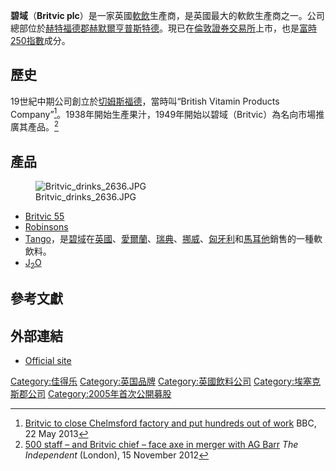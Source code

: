 {{Infobox company 
| name = Britvic
| logo = 
| type = [[上市公司|上市公司]]
| traded_as = {{lse|BVIC}}<br>{{OTCQX|BTVCY}}
| foundation = 19世紀中期
| location =   英國，[[赫特福德郡|赫特福德郡]]，[[赫默爾亨普斯特德|赫默爾亨普斯特德]]
| key_people = [[Gerald_Corbett|Gerald Corbett]]（董事長）<br> Simon Litherland（首席執行長）
| industry = [[軟性飲料|軟性飲料]]
| products = Britvic 55、Robinsons、Tango、J<sub>2</sub>O<br>有在英國和愛爾蘭[[百事公司|百事公司]]產品的許可
| revenue = [[英鎊|£]]13.219億 <small>（2013）</small><ref name=prelims>[http://www.britvic.com/~/media/Files/B/Britvic-V2/documents/pdf/presentation/2013/britvic-preliminary-results-26-11-2013.pdf Preliminary Results 2013]</ref>
| operating_income = [[英鎊|£]]1.35億 <small>（2013）</small><ref name=prelims/>
| net_income = [[英鎊|£]]0.619億 <small>（2013）</small><ref name=prelims/>
| num_employees = 
| parent = 
| subsid = 
| homepage = [http://www.britvic.co.uk www.britvic.co.uk]
| footnotes =
}}
'''碧域'''（'''Britvic plc'''）是一家英國[[軟飲|軟飲]]生產商，是英國最大的軟飲生產商之一。公司總部位於[[赫特福德郡|赫特福德郡]][[赫默爾亨普斯特德|赫默爾亨普斯特德]]。現已在[[倫敦證券交易所|倫敦證券交易所]]上市，也是[[富時250指數|富時250指數]]成分。

==歷史==
19世紀中期公司創立於[[切姆斯福德|切姆斯福德]]，當時叫“British Vitamin Products Company”<ref>[http://www.bbc.co.uk/news/uk-england-essex-22626993 Britvic to close Chelmsford factory and put hundreds out of work] {{Wayback|url=http://www.bbc.co.uk/news/uk-england-essex-22626993 |date=20150925231407 }} BBC, 22 May 2013</ref>。1938年開始生產果汁，1949年開始以碧域（Britvic）為名向市場推廣其產品。<ref>[http://www.independent.co.uk/news/business/news/500-staff--and-britvic-chief--face-axe-in-merger-with-ag-barr-8317287.html 500 staff – and Britvic chief – face axe in merger with AG Barr] {{Wayback|url=http://www.independent.co.uk/news/business/news/500-staff--and-britvic-chief--face-axe-in-merger-with-ag-barr-8317287.html |date=20150925065930 }} ''The Independent'' (London), 15 November 2012</ref>

== 產品 ==
[[File:Britvic_drinks_2636.JPG|thumb]]
* [[Britvic_55|Britvic 55]]
* [[Robinsons_(飲品)|Robinsons]]
* [[Tango_(飲料)|Tango]]，是[[碧域|碧域]]在[[英國|英國]]、[[愛爾蘭|愛爾蘭]]、[[瑞典|瑞典]]、[[挪威|挪威]]、[[匈牙利|匈牙利]]和[[马耳他|馬耳他]]銷售的一種軟飲料。
* [[J2O_(飲品)|J<sub>2</sub>O]]

==參考文獻==
{{reflist}}

==外部連結==
{{commons category|Britvic}}
*[http://www.britvic.co.uk Official site]

[[Category:佳得乐|Category:佳得乐]]
[[Category:英国品牌|Category:英国品牌]]
[[Category:英國飲料公司|Category:英國飲料公司]]
[[Category:埃塞克斯郡公司|Category:埃塞克斯郡公司]]
[[Category:2005年首次公開募股|Category:2005年首次公開募股]]